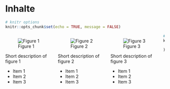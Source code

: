 # Inhalte


````r
# knitr options
knitr::opts_chunk$set(echo = TRUE, message = FALSE)
````

<html>
<div style="float:left; width:33%;">
  <figure>
    <img src="https://www.example.com/figure1.jpg" alt="Figure 1">
    <figcaption>Figure 1</figcaption>
  </figure>
  <p>Short description of figure 1</p>
  <ul>
    <li>Item 1</li>
    <li>Item 2</li>
    <li>Item 3</li>
  </ul>
</div>
<div style="float:left; width:33%;">
  <figure>
    <img src="https://www.example.com/figure2.jpg" alt="Figure 2">
    <figcaption>Figure 2</figcaption>
  </figure>
  <p>Short description of figure 2</p>
  <ul>
    <li>Item 1</li>
    <li>Item 2</li>
    <li>Item 3</li>
  </ul>
</div>
<div style="float:left; width:33%;">
  <figure>
    <img src="https://www.example.com/figure3.jpg" alt="Figure 3">
    <figcaption>Figure 3</figcaption>
  </figure>
  <p>Short description of figure 3</p>
  <ul>
    <li>Item 1</li>
    <li>Item 2</li>
    <li>Item 3</li>
  </ul>
</div>
</html>


```r
# automatically create a bib database for R packages
knitr::write_bib(c(
  .packages(), 'bookdown', 'knitr', 'rmarkdown'
), 'packages.bib')
```
